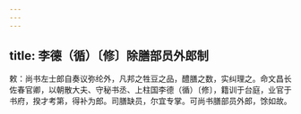 ```yaml
---
---
---
```

title: 李德（循）〔修〕除膳部员外郎制
---



敕：尚书左士郎自奏议弥纶外，凡邦之牲豆之品，醴膳之数，实纠理之。命文昌长佐春官卿，以朝散大夫、守秘书丞、上柱国李德（循）〔修〕，籍训于台庭，业官于书府，揆才考第，得补为郎。司膳缺员，尔宜专掌。可尚书膳部员外郎，馀如故。